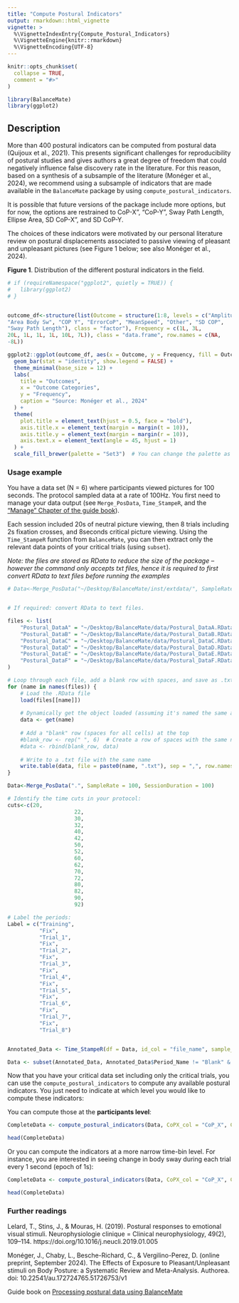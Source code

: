 ```yaml
---
title: "Compute Postural Indicators"
output: rmarkdown::html_vignette
vignette: >
  %\VignetteIndexEntry{Compute_Postural_Indicators}
  %\VignetteEngine{knitr::rmarkdown}
  %\VignetteEncoding{UTF-8}
---
```


```r
knitr::opts_chunk$set(
  collapse = TRUE,
  comment = "#>"
)
```

```r
library(BalanceMate)
library(ggplot2)

```

## Description

More than 400 postural indicators can be computed from postural data (Quijoux et al., 2021). This presents significant challenges for reproducibility of postural studies and gives authors a great degree of freedom that could negatively influence false discovery rate in the literature. For this reason, based on a synthesis of a subsample of the literature (Monéger et al., 2024), we recommend using a subsample of indicators that are made available in the `BalanceMate` package by using `compute_postural_indicators`.

It is possible that future versions of the package include more options, but for now, the options are restrained to CoP-X", "CoP-Y", Sway Path Length, Ellipse Area, SD CoP-X", and SD CoP-Y.

The choices of these indicators were motivated by our personal literature review on postural displacements associated to passive viewing of pleasant and unpleasant pictures (see Figure 1 below; see also Monéger et al., 2024).

**Figure 1**. Distribution of the different postural indicators in the field.
```r

# if (requireNamespace("ggplot2", quietly = TRUE)) {
#   library(ggplot2)
# }


outcome_df<-structure(list(Outcome = structure(1:8, levels = c("Amplitude COP", 
"Area Body Sw", "COP Y", "ErrorCoP", "MeanSpeed", "Other", "SD COP", 
"Sway Path Length"), class = "factor"), Frequency = c(1L, 3L, 
20L, 1L, 1L, 1L, 10L, 7L)), class = "data.frame", row.names = c(NA, 
-8L))

ggplot2::ggplot(outcome_df, aes(x = Outcome, y = Frequency, fill = Outcome)) +
  geom_bar(stat = "identity", show.legend = FALSE) +
  theme_minimal(base_size = 12) +
  labs(
    title = "Outcomes",
    x = "Outcome Categories",
    y = "Frequency",
    caption = "Source: Monéger et al., 2024"
  ) +
  theme(
    plot.title = element_text(hjust = 0.5, face = "bold"),
    axis.title.x = element_text(margin = margin(t = 10)),
    axis.title.y = element_text(margin = margin(r = 10)),
    axis.text.x = element_text(angle = 45, hjust = 1)
  ) +
  scale_fill_brewer(palette = "Set3")  # You can change the palette as needed

```

### Usage example

You have a data set (N = 6) where participants viewed pictures for 100 seconds. The protocol sampled data at a rate of 100Hz. You first need to manage your data output (see `Merge_PosData`, `Time_StampeR`, and the ["Manage" Chapter of the guide book](https://jeanmoneger.com/book/managing-1)).

Each session included 20s of neutral picture viewing, then 8 trials including 2s fixation crosses, and 8seconds critical picture viewing. Using the `Time_StampeR` function from `BalanceMate`, you can then extract only the relevant data points of your critical trials (using `subset`).

*Note: the files are stored as RData to reduce the size of the package -- however the command only accepts txt files, hence it is required to first convert RData to text files before running the examples*

```r
# Data<-Merge_PosData("~/Desktop/BalanceMate/inst/extdata/", SampleRate = 100, SessionDuration = 100)


# If required: convert RData to text files.

files <- list(
    "Postural_DataA" = "~/Desktop/BalanceMate/data/Postural_DataA.RData",
    "Postural_DataB" = "~/Desktop/BalanceMate/data/Postural_DataB.RData",
    "Postural_DataC" = "~/Desktop/BalanceMate/data/Postural_DataC.RData",
    "Postural_DataD" = "~/Desktop/BalanceMate/data/Postural_DataD.RData",
    "Postural_DataE" = "~/Desktop/BalanceMate/data/Postural_DataE.RData",
    "Postural_DataF" = "~/Desktop/BalanceMate/data/Postural_DataF.RData"
)

# Loop through each file, add a blank row with spaces, and save as .txt
for (name in names(files)) {
    # Load the .RData file
    load(files[[name]])
    
    # Dynamically get the object loaded (assuming it's named the same as the file)
    data <- get(name)
    
    # Add a "blank" row (spaces for all cells) at the top
    #blank_row <- rep(" ", 6)  # Create a row of spaces with the same number of columns
    #data <- rbind(blank_row, data)
    
    # Write to a .txt file with the same name
    write.table(data, file = paste0(name, ".txt"), sep = ",", row.names = FALSE, col.names = FALSE, quote = FALSE)
}

Data<-Merge_PosData(".", SampleRate = 100, SessionDuration = 100)

# Identify the time cuts in your protocol: 
cuts<-c(20, 
                     22, 
                     30, 
                     32, 
                     40, 
                     42, 
                     50, 
                     52, 
                     60, 
                     62, 
                     70, 
                     72, 
                     80, 
                     82,
                     90, 
                     92)

# Label the periods:
Label = c("Training", 
          "Fix", 
          "Trial_1", 
          "Fix", 
          "Trial_2", 
          "Fix", 
          "Trial_3",
          "Fix", 
          "Trial_4", 
          "Fix", 
          "Trial_5", 
          "Fix", 
          "Trial_6", 
          "Fix", 
          "Trial_7", 
          "Fix", 
          "Trial_8") 


Annotated_Data <- Time_StampeR(df = Data, id_col = "file_name", sample_rate = 100, protocol_duration = 100, cuts = cuts, period_names = Label)

Data <- subset(Annotated_Data, Annotated_Data$Period_Name != "Blank" & Annotated_Data$Period_Name != "Fix")

```

Now that you have your critical data set including only the critical trials, you can use the `compute_postural_indicators` to compute any available postural indicators. You just need to indicate at which level you would like to compute these indicators: 

You can compute those at the **participants level**:

```r
CompleteData <- compute_postural_indicators(Data, CoPX_col = "CoP_X", CoPY_col = "CoP_Y", ID = "file_name", indicators = c("CoP_X", "CoP_Y", "SwayPathLength", "EllipseArea", "SD_CoP_X", "SD_CoP_Y"))

head(CompleteData)
```

Or you can compute the indicators at a more narrow time-bin level. For instance, you are interested in seeing change in body sway during each trial every 1 second (epoch of 1s):

```r
CompleteData <- compute_postural_indicators(Data, CoPX_col = "CoP_X", CoPY_col = "CoP_Y", ID = "file_name", time_col = "Time", epoch_length = 1, indicators = c("CoP_X", "CoP_Y", "SwayPathLength", "EllipseArea", "SD_CoP_X", "SD_CoP_Y"))

head(CompleteData)
```

### Further readings

Lelard, T., Stins, J., & Mouras, H. (2019). Postural responses to emotional visual stimuli. Neurophysiologie clinique = Clinical neurophysiology, 49(2), 109–114. https://doi.org/10.1016/j.neucli.2019.01.005

Monéger, J., Chaby, L., Besche-Richard, C., & Vergilino-Perez, D. (online preprint, September 2024). The Effects of Exposure to Pleasant/Unpleasant stimuli on Body Posture: a Systematic Review and Meta-Analysis. Authorea. doi: 10.22541/au.172724765.51726753/v1

Guide book on [Processing postural data using BalanceMate](https://jeanmoneger.com/book/processing)
